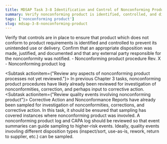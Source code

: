 ```yaml
---
title: MDSAP Task 3-8 Identification and Control of Nonconforming Product
summary: Verify nonconforming product is identified, controlled, and dispositioned.
tags: ['nonconforming product']
slug: mdsap-3-8-nonconforming-product
---
```


<RegLang>
Verify that controls are in place to ensure that product which does not conform to product requirements is identified and controlled to prevent its unintended use or delivery.
Confirm that an appropriate disposition was made, justified, and documented and that any external party responsible for the nonconformity was notified.
</RegLang>
<QdocList docs={['nonconforming product procedure', 'nonconforming product log']}/>

<ReportLang>
- Nonconforming product procedure Rev. X
- Nonconforming product log
</ReportLang>

<Subtask actionitem={"Review any aspects of nonconforming product processes not yet reviewed."}>
In previous Chapter 3 tasks, nonconforming product procedures have likely already been reviewed for investigation of nonconformities, correction, and perhaps input to corrective action.  
</Subtask>
<Subtask actionitem={"Review quality events involving nonconforming product"}>
Corrective Action and Nonconformance Reports have already been sampled for investigation of nonconformities, corrections, and corrective action.  In this task, it should be ensured that sampling has covered instances where nonconforming product was invovled.  A nonconforming product log and CAPA log should be reviewed so that event summaries can guide sampling to higher-risk events. 
Ideally, quality events invovling different disposition types (inspect/sort, use-as-is, rework, return to supplier, etc.) can be sampled. 
</Subtask>



